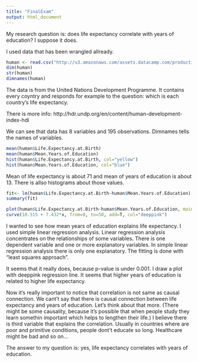 ```yaml
---
title: "FinalExam"
output: html_document
---
```


 
My research question is: does life expectancy correlate with years of education? I suppose it does. 

I used data that has been wrangled allready.


```r
human <- read.csv("http://s3.amazonaws.com/assets.datacamp.com/production/course_2218/datasets/human_development.csv", stringsAsFactors = F)
dim(human)
str(human)
dimnames(human)

```

The data is from the United Nations Development Programme. It contains every coyntry and responds for example to the question: which is each country's life expectancy.

There is more info:
http://hdr.undp.org/en/content/human-development-index-hdi

We can see that data has 8 variables and 195 observations. Dimnames tells the names of variables. 
```r
mean(human$Life.Expectancy.at.Birth)
mean(human$Mean.Years.of.Education)
hist(human$Life.Expectancy.at.Birth, col="yellow")
hist(human$Mean.Years.of.Education, col="blue")
```

Mean of life expectancy is about 71 and mean of years of education is about 13. There is allso histograms about those values.

```r
fit<- lm(human$Life.Expectancy.at.Birth~human$Mean.Years.of.Education)
summary(fit)

plot(human$Life.Expectancy.at.Birth~human$Mean.Years.of.Education, main="Plot and regression line")
curve(10.515 + 7.432*x, from=0, to=50, add=T, col="deeppink")
```

I wanted to see how mean years of education explains life expectancy. I used simple linear regression analysis. Linear regression analysis concentrates on the relationships of some variables. There is one dependent variable and one or more explanatory variables. In simple linear regression analysis there is only one explanatory. The fitting is done with "least squares approach".

It seems that it really does, because p-value is under 0.001. I draw a plot with deeppink regression line. It seems that higher years of education is related to higher life expectancy.

Now it's really important to notice that correlation is not same as causal connection. We cant't say that there is causal connection between life expectancy and years of education. Let's think about that more. (There might be some causality, because it's possible that when people study they learn somethin important which helps to lengthen their life.) I believe there is third variable that explains the correlation. Usually in countries where are poor and primitive conditions, people dont't educate so long. Healthcare might be bad and so on...

The answer to my question is: yes, life expectancy correlates with years of education.


